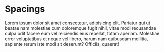 
<Meta title="Design Tokens/Spacings" />

# Spacings

Lorem ipsum dolor sit amet consectetur, adipisicing elit. Pariatur qui ut
beatae nam molestiae cum doloremque fugit nihil, vitae modi recusandae culpa
odit facere eum vel reiciendis eius repellat, totam aperiam. Molestiae error
voluptatibus et neque vel libero, harum nam quibusdam mollitia, sapiente rerum
iste modi sit deserunt? Officiis, quaerat!

<DesignTokenDocBlock categoryName="Spacings"  />

